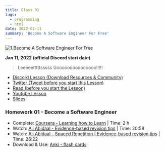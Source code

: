 ```yaml
---
title: Class 01
tags:
  - programming
  - html
date: 2022-01-11
summary: 'Become A Software Engineer For Free'
---
```


![1.Become A Software Engineer For Free](https://cdn.hashnode.com/res/hashnode/image/upload/v1676545874117/IkTFfmuc1.png?auto=compress)

**Jan 11, 2022 (official Discord start date)**

> Leeeeetttttsssss Gooooooooooooooo!!!!!

- [Discord Lesson (Download Resources & Community)](https://discord.com/channels/735923219315425401/738891289071714388/930589829392138331)
- [Twitter (Tweet before you start this Lesson)](https://twitter.com/leonnoel/status/1481030723347746816)
- [Read (before you start the Lesson)](https://www.poetryfoundation.org/poems/51642/invictus)
- [Youtube Lesson](https://youtu.be/o3IIobN4xR0)
- [Slides](https://slides.com/leonnoel/html-the-basics-100devs)

### Homework 01 - Become a Software Engineer

- Complete: [Coursera - Learning how to Learn](https://www.coursera.org/learn/learning-how-to-learn) | Time: 2 h
- Watch: [Ali Abidaal - Evidence-based revision tips](https://www.youtube.com/watch?v=ukLnPbIffxE) | Time: 20:58
- Watch: [Ali Abidaal - Spaced Repetition | Evidence-based revision tips](https://www.youtube.com/watch?v=Z-zNHHpXoMM) | Time: 26:22
- Download & Use: [Anki - flash cards](https://apps.ankiweb.net/)
